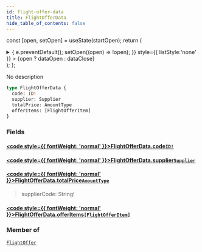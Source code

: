 ```yaml
---
id: flight-offer-data
title: FlightOfferData
hide_table_of_contents: false
---
```






const [open, setOpen] = useState(startOpen);
return (
<details {...(open ? { open: true } : {})} className="details" style={{ border:'none', boxShadow:'none', background:'var(--ifm-background-color)' }}>
<summary
onClick={(e) => {
e.preventDefault();
setOpen((open) => !open);
}}
style={{ listStyle:'none' }} >
{open ? dataOpen : dataClose}
</summary>
{open && children}
</details>
);
};

No description

```graphql
type FlightOfferData {
  code: ID!
  supplier: Supplier
  totalPrice: AmountType
  offerItems: [FlightOfferItem]
}
```

### Fields

#### [<code style={{ fontWeight: 'normal' }}>FlightOfferData.<b>code</b></code>](#)<Bullet />[`ID!`](/api/scalars/id) <Badge class="badge badge--secondary" text="non-null"/> <Badge class="badge badge--secondary" text="scalar"/>

>

#### [<code style={{ fontWeight: 'normal' }}>FlightOfferData.<b>supplier</b></code>](#)<Bullet />[`Supplier`](/api/objects/supplier) <Badge class="badge badge--secondary" text="object"/>

>

#### [<code style={{ fontWeight: 'normal' }}>FlightOfferData.<b>totalPrice</b></code>](#)<Bullet />[`AmountType`](/api/objects/amount-type) <Badge class="badge badge--secondary" text="object"/>

> supplierCode: String!

#### [<code style={{ fontWeight: 'normal' }}>FlightOfferData.<b>offerItems</b></code>](#)<Bullet />[`[FlightOfferItem]`](/api/objects/flight-offer-item) <Badge class="badge badge--secondary" text="list"/> <Badge class="badge badge--secondary" text="object"/>

>

### Member of

[`FlightOffer`](/api/objects/flight-offer) <Badge class="badge badge--secondary" text="object"/>
